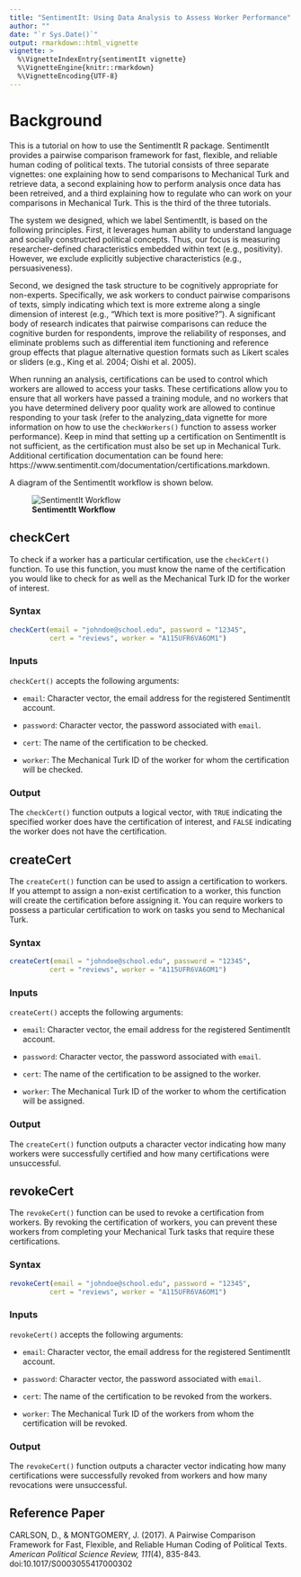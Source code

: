```yaml
---
title: "SentimentIt: Using Data Analysis to Assess Worker Performance"
author: ""
date: "`r Sys.Date()`"
output: rmarkdown::html_vignette
vignette: >
  %\VignetteIndexEntry{sentimentIt vignette}
  %\VignetteEngine{knitr::rmarkdown}
  %\VignetteEncoding{UTF-8}
---
```


# Background

This is a tutorial on how to use the SentimentIt R package. SentimentIt provides a pairwise comparison framework for fast, flexible, and reliable human coding of political texts. The tutorial consists of three separate vignettes: one explaining how to send comparisons to Mechanical Turk and retrieve data, a second explaining how to perform analysis once data has been retreived, and a third explaining how to regulate who can work on your comparisons in Mechanical Turk. This is the third of the three tutorials.

The system we designed, which we label SentimentIt, is based on the following principles. First, it leverages human ability to understand language and socially constructed political concepts. Thus, our focus is measuring researcher-defined characteristics embedded within text (e.g., positivity). However, we exclude explicitly subjective characteristics (e.g., persuasiveness).

Second, we designed the task structure to be cognitively appropriate for non-experts. Specifically, we ask workers to conduct pairwise comparisons of texts, simply indicating which text is more extreme along a single dimension of interest (e.g., “Which text is more positive?”). A significant body of research indicates that pairwise comparisons can reduce the cognitive burden for respondents, improve the reliability of responses, and eliminate problems such as differential item functioning and reference group effects that plague alternative question formats such as Likert scales or sliders (e.g., King et al. 2004; Oishi et al. 2005).

When running an analysis, certifications can be used to control which workers are allowed to access your tasks. These certifications allow you to ensure that all workers have passed a training module, and no workers that you have determined delivery poor quality work are allowed to continue responding to your task (refer to the analyzing_data vignette for more information on how to use the `checkWorkers()` function to assess worker performance). Keep in mind that setting up a certification on SentimentIt is not sufficient, as the certification must also be set up in Mechanical Turk. Additional certification documentation can be found here: https://www.sentimentit.com/documentation/certifications.markdown.

A diagram of the SentimentIt workflow is shown below.

![**SentimentIt Workflow**](sentimentit_workflow.png)

## checkCert

To check if a worker has a particular certification, use the `checkCert()` function. To use this function, you must know the name of the certification you would like to check for as well as the Mechanical Turk ID for the worker of interest.

### Syntax

```r

checkCert(email = "johndoe@school.edu", password = "12345",
          cert = "reviews", worker = "A115UFR6VA6OM1")

```

### Inputs

`checkCert()` accepts the following arguments:

-   `email`: Character vector, the email address for the registered SentimentIt account.

-   `password`: Character vector, the password associated with `email`.

-   `cert`: The name of the certification to be checked.

-   `worker`: The Mechanical Turk ID of the worker for whom the certification will be checked.

### Output

The `checkCert()` function outputs a logical vector, with `TRUE` indicating the specified worker does have the certification of interest, and `FALSE` indicating the worker does not have the certification.

## createCert

The `createCert()` function can be used to assign a certification to workers. If you attempt to assign a non-exist certification to a worker, this function will create the certification before assigning it. You can require workers to possess a particular certification to work on tasks you send to Mechanical Turk.

### Syntax

```r

createCert(email = "johndoe@school.edu", password = "12345",
          cert = "reviews", worker = "A115UFR6VA6OM1")

```

### Inputs

`createCert()` accepts the following arguments:

-   `email`: Character vector, the email address for the registered SentimentIt account.

-   `password`: Character vector, the password associated with `email`.

-   `cert`: The name of the certification to be assigned to the worker.

-   `worker`: The Mechanical Turk ID of the worker to whom the certification will be assigned.

### Output

The `createCert()` function outputs a character vector indicating how many workers were successfully certified and how many certifications were unsuccessful.

## revokeCert

The `revokeCert()` function can be used to revoke a certification from workers. By revoking the certification of workers, you can prevent these workers from completing your Mechanical Turk tasks that require these certifications.

### Syntax

```r

revokeCert(email = "johndoe@school.edu", password = "12345",
          cert = "reviews", worker = "A115UFR6VA6OM1")

```

### Inputs 

`revokeCert()` accepts the following arguments:

-   `email`: Character vector, the email address for the registered SentimentIt account.

-   `password`: Character vector, the password associated with `email`.

-   `cert`: The name of the certification to be revoked from the workers.

-   `worker`: The Mechanical Turk ID of the workers from whom the certification will be revoked.

### Output

The `revokeCert()` function outputs a character vector indicating how many certifications were successfully revoked from workers and how many revocations were unsuccessful.

Reference Paper
------

CARLSON, D., & MONTGOMERY, J. (2017). A Pairwise Comparison Framework for Fast, Flexible, and Reliable Human Coding of Political Texts. <i>American Political Science Review,</i> <i>111</i>(4), 835-843. doi:10.1017/S0003055417000302

